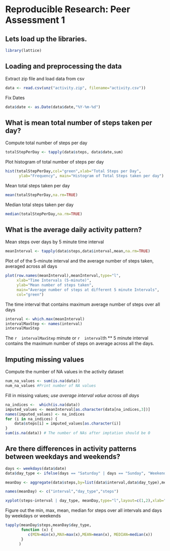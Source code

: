 # Reproducible Research: Peer Assessment 1

## Lets load up the libraries.
```r
library(lattice)
```

## Loading and preprocessing the data
Extract zip file and load data from csv
```r
data <- read.csv(unz("activity.zip", filename="activity.csv"))

```

Fix Dates
```r
data$date <- as.Date(data$date,"%Y-%m-%d")
```

## What is mean total number of steps taken per day?
Compute total number of steps per day  
```r
totalStepPerDay <- tapply(data$steps, data$date,sum)
```

Plot histogram of total number of steps per day
```r
hist(totalStepPerDay,col="green",xlab="Total Steps per Day", 
      ylab="Frequency", main="Histogram of Total Steps taken per day")
```

Mean total steps taken per day
```r
mean(totalStepPerDay,na.rm=TRUE)
```

Median total steps taken per day
```r
median(totalStepPerDay,na.rm=TRUE)
```

## What is the average daily activity pattern?
Mean steps over days by 5 minute time interval
```r
meanInterval <- tapply(data$steps,data$interval,mean,na.rm=TRUE)
```
Plot of of the 5-minute interval and the average number of steps taken, averaged across all days
```r
plot(row.names(meanInterval),meanInterval,type="l",
     xlab="Time Intervals (5-minute)", 
     ylab="Mean number of steps taken", 
     main="Average number of steps at different 5 minute Intervals",
     col="green")
```

The time interval that contains maximum average number of steps over all days
```r
interval <- which.max(meanInterval)
intervalMaxStep <- names(interval)
intervalMaxStep
```
The `r  intervalMaxStep ` minute  or  `r  interval `th ** 5 minute interval contains the maximum number of steps on average across all the days.

## Imputing missing values
Compute the number of NA values in the activity dataset
```r
num_na_values <- sum(is.na(data))
num_na_values #Print number of NA values
```

Fill in missing values; *use average interval value across all days*
```r
na_indices <-  which(is.na(data))
imputed_values <- meanInterval[as.character(data[na_indices,3])]
names(imputed_values) <- na_indices
for (i in na_indices) {
    data$steps[i] = imputed_values[as.character(i)]
}
sum(is.na(data)) # The number of NAs after imptation should be 0
```

## Are there differences in activity patterns between weekdays and weekends?

```r
days <- weekdays(data$date)
data$day_type <- ifelse(days == "Saturday" | days == "Sunday", "Weekend", "Weekday")

meanDay <- aggregate(data$steps,by=list(data$interval,data$day_type),mean)

names(meanDay) <- c("interval","day_type","steps")

xyplot(steps~interval | day_type, meanDay,type="l",layout=c(1,2),xlab="Interval",ylab = "Number of steps",col="green")

```

Figure out the min, max, mean, median for steps over all intervals and days by weekdays or weekends
```r
tapply(meanDay$steps,meanDay$day_type, 
       function (x) { 
          c(MIN=min(x),MAX=max(x),MEAN=mean(x), MEDIAN=median(x))
       }
      )
```

